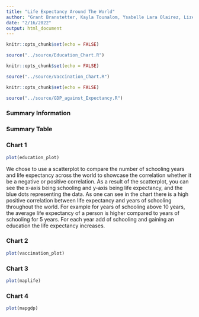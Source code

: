 ```yaml
---
title: "Life Expectancy Around The World"
author: "Grant Branstetter, Kayla Tounalom, Ysabelle Lara Olairez, Lizeth Velderrain-Lopez"
date: "2/16/2022"
output: html_document
---
```

```r
knitr::opts_chunk$set(echo = FALSE)
```
```r
source("../source/Education_Chart.R")
```

```r
knitr::opts_chunk$set(echo = FALSE)
```
```r
source("../source/Vaccination_Chart.R")
```

```r
knitr::opts_chunk$set(echo = FALSE)
```

```r
source("../source/GDP_against_Expectancy.R")
```

### Summary Information


### Summary Table 


### Chart 1
```r
plot(education_plot)
```


We chose to use a scatterplot to compare the number of schooling years and life expectancy across the world to showcase the correlation whether it be a negative or positive correlation. As a result of the scatterplot, you can see the x-axis being schooling and y-axis being life expectancy, and the blue dots representing the data. As one can see in the chart there is a high positive correlation between life expectancy and years of schooling throughout the world. For example for years of schooling above 10 years, the average life expectancy of a person is higher compared to years of schooling for 5 years. For each year add of schooling and gaining an education the life expectancy increases. 

### Chart 2 
```r
plot(vaccination_plot)
```

### Chart 3 
```r
plot(maplife)
```

### Chart 4
```r
plot(mapgdp)
```